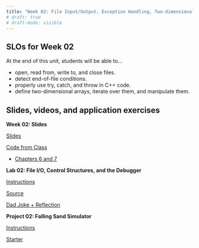 ```yaml
---
title: "Week 02: File Input/Output, Exception Handling, Two-dimensional Arrays"
# draft: true
# draft-mode: visible
---
```


## SLOs for Week 02

At the end of this unit, students will be able to...

-   open, read from, write to, and close files.
-   detect end-of-file conditions.
-   properly use try, catch, and throw in C++ code.
-   define two-dimensional arrays, iterate over them, and manipulate them.

## Slides, videos, and application exercises

:::::: slide-deck
**Week 02: Slides**

::: slides
[Slides](https://docs.google.com/presentation/d/139fGoEzMcGycckESU3UlmyPdpwa0e93m95YBBCK-IWw/edit?usp=sharing){target="_blank"}
:::

::: source
[Code from Class](https://calvincollege-my.sharepoint.com/:f:/g/personal/vtn2_calvin_edu/Eo1D4OQEyclJux96KZoZlVIBY4ktPhJFxY8nFxSsuSJw9g?e=k2OPt9)
:::

::: reading
-   [Chapters 6 and 7](https://runestone.academy/runestone/books/published/cpp4python/index.html){target="_blank"}
:::

```{=html}
<!-- ::: video
[Video](https://youtu.be/_YqEHZccujc)
:::
-->
```
::::::

<!-- ## Lab -->

:::::: lab
**Lab 02: File I/O, Control Structures, and the Debugger**

::: instructions
[Instructions](/labs/lab02.qmd)
:::

::: starter
[Source](){target="_blank"}
:::

::: slides
[Dad Joke + Reflection](){target="_blank"}
:::
::::::

<!-- ## Homework assignments -->

::::: homework
**Project 02: Falling Sand Simulator**

::: instructions
[Instructions](/projects/proj02.qmd)
:::

::: starter
[Starter](){target="_blank"}
:::
:::::

```{=html}
<!-- ::: exam
**POGIL**

-   [Array Addressing](https://docs.google.com/document/d/1myVaJT3i1hECM4BHs9LpbLz3a3heVPp6SJiEjoEvG_M/edit?tab=t.0#heading=h.im9274hm9wa0){target="_blank"} ([Answers](https://drive.google.com/file/d/1mn5yCzIJuURMiP3MOtO9amEQzUVAQCQZ/view?usp=sharing){target="_blank"})
-   [Parameter Passing](https://docs.google.com/document/d/125hbFPo5PVcuGQ9pq4io23jns2kOEkfjo71S9WOkfjQ/edit){target="_blank"} ([Answers](https://drive.google.com/file/d/1rPum6ihNwUKRJpZBSTQF8v7QKfOdog11/view?usp=drive_link){target="_blank"})
::: -->
```

```{=html}
<!-- ::: application-exercise
**First dataviz**

> **Option 1 - UN Votes**
>
> ::: source
> [Source](https://github.com/rstudio-education/datascience-box/tree/master/course-materials/application-exercises/ae-01a-un-votes/unvotes.qmd)
> :::
>
> ::: video
> [Video](https://youtu.be/r-uTBEclM1E)
> :::

> **Option 2 - COVID-19**
>
> ::: source
> [Source](https://github.com/rstudio-education/datascience-box/blob/master/course-materials/application-exercises/ae-01b-covid/covid.qmd)
> :::
::: -->
```

```{=html}
<!-- ::: guest-lecture
**Alberto Cairo - How charts lie**

::: video
[Video](https://youtu.be/Low28hx4wyk)
:::
::: -->
```